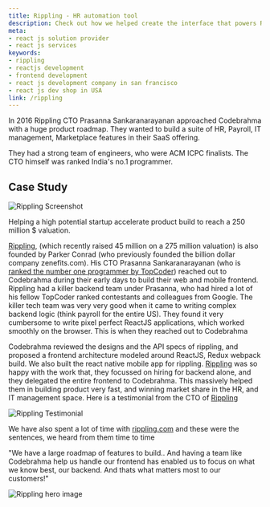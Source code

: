 ```yaml
---
title: Rippling - HR automation tool
description: Check out how we helped create the interface that powers Rippling, the HR automation tool. Get the best ReactJS developers to build your product!
meta:
- react js solution provider
- react js services
keywords:
- rippling
- reactjs development
- frontend development
- react js development company in san francisco
- react js dev shop in USA
link: /rippling
---
```

In 2016 Rippling CTO Prasanna Sankaranarayanan approached Codebrahma with a huge product roadmap. They wanted to build a suite of HR, Payroll, IT management, Marketplace features in their SaaS offering.

They had a strong team of engineers, who were ACM ICPC finalists. The CTO himself was ranked India's no.1 programmer.

## Case Study
![Rippling Screenshot](./images/Rippling-Dashboard-Image.png)

Helping a high potential startup accelerate product build to reach a 250 million $ valuation.

[Rippling](https://techcrunch.com/2019/04/03/rippling-45-million/),
(which recently raised 45 million on a 275 million valuation) is also founded by Parker Conrad
(who previously founded the billion dollar company zenefits.com).
His CTO Prasanna Sankaranarayanan
(who is [ranked the number one programmer by TopCoder](https://community.topcoder.com/tc?module=Static&d1=features&d2=120507))
reached out to Codebrahma during their early days to build their web and mobile frontend.
Rippling had a killer backend team under Prasanna, who had hired a lot of his fellow TopCoder
ranked contestants and colleagues from Google. The killer tech team was very very good when it came to writing
complex backend logic (think payroll for the entire US). They found it very cumbersome to write pixel perfect ReactJS
applications, which worked smoothly on the browser. This is when they reached out to Codebrahma

Codebrahma reviewed the designs and the API specs of rippling, and proposed a frontend architecture
modeled around ReactJS, Redux webpack build. We also built the react native mobile app for rippling.
[Rippling](http://rippling.com) was so happy with the work that, they focussed on hiring for backend alone,
and they delegated the entire frontend to Codebrahma. This massively helped them in building product very fast,
and winning market share in the HR, and IT management space.
Here is a testimonial from the CTO of [Rippling](http://rippling.com)

![Rippling Testimonial](./images/testimonial.png)

We have also spent a lot of time with [rippling.com](http://rippling.com)
and these were the sentences, we heard from them time to time

"We have a large roadmap of features to build..
And having a team like Codebrahma help us handle
our frontend has enabled us to focus on what we know best, our backend.
And thats what matters most to our customers!"

![Rippling hero image](./images/Rippling-Hero-Image.png)